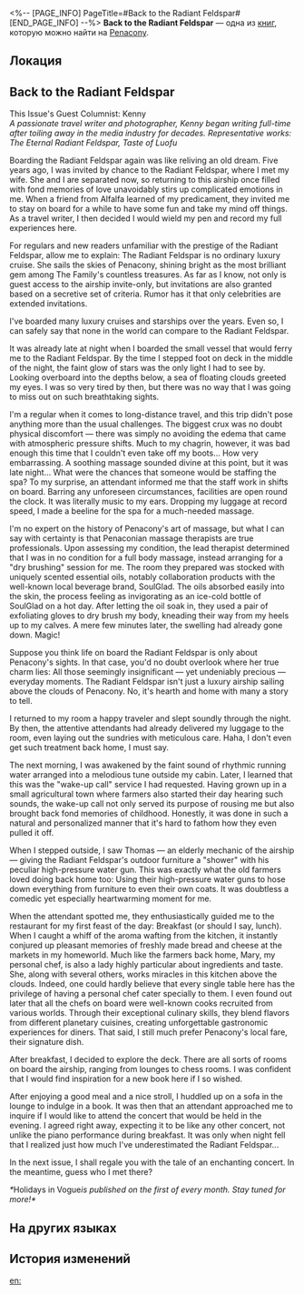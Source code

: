 <%-- [PAGE_INFO]
PageTitle=#Back to the Radiant Feldspar#
[END_PAGE_INFO] --%>
{{Дополнить}}
{{Книга Инфобокс
|id           = 363
|partIds      = 190658
|Название     = 
|Изображение  = Предмет Газета.png
|Мир          = Penacony
|Томов        = 1
|Автор        = <!--нужно добавить-->
|Описание     = A column authored by a travel influencer describing their journey aboard the Radiant Feldspar again. This is the first installment of the series.
|Том1         = {{tx}}
|Источник1    = {{tx|Отсутствует источник}}
|Персонажи    = 
|Фракции      = Penacony; The Family
}}
'''Back to the Radiant Feldspar''' — одна из [[Книги|книг]], которую можно найти на [[Penacony]].

==Локация==
{{Отметка карты|<!--название карты-->|<!--id отметки-->}}

==Back to the Radiant Feldspar==
This Issue's Guest Columnist: Kenny<br />
''A passionate travel writer and photographer, Kenny began writing full-time after toiling away in the media industry for decades. Representative works: The Eternal Radiant Feldspar, Taste of Luofu''

Boarding the Radiant Feldspar again was like reliving an old dream. Five years ago, I was invited by chance to the Radiant Feldspar, where I met my wife. She and I are separated now, so returning to this airship once filled with fond memories of love unavoidably stirs up complicated emotions in me. When a friend from Alfalfa learned of my predicament, they invited me to stay on board for a while to have some fun and take my mind off things. As a travel writer, I then decided I would wield my pen and record my full experiences here.

For regulars and new readers unfamiliar with the prestige of the Radiant Feldspar, allow me to explain: The Radiant Feldspar is no ordinary luxury cruise. She sails the skies of Penacony, shining bright as the most brilliant gem among The Family's countless treasures. As far as I know, not only is guest access to the airship invite-only, but invitations are also granted based on a secretive set of criteria. Rumor has it that only celebrities are extended invitations.

I've boarded many luxury cruises and starships over the years. Even so, I can safely say that none in the world can compare to the Radiant Feldspar.

It was already late at night when I boarded the small vessel that would ferry me to the Radiant Feldspar. By the time I stepped foot on deck in the middle of the night, the faint glow of stars was the only light I had to see by. Looking overboard into the depths below, a sea of floating clouds greeted my eyes. I was so very tired by then, but there was no way that I was going to miss out on such breathtaking sights.

I'm a regular when it comes to long-distance travel, and this trip didn't pose anything more than the usual challenges. The biggest crux was no doubt physical discomfort &mdash; there was simply no avoiding the edema that came with atmospheric pressure shifts. Much to my chagrin, however, it was bad enough this time that I couldn't even take off my boots... Hִow very embarrassing. A soothing massage sounded divine at this point, but it was late night... What were the chances that someone would be staffing the spa? To my surprise, an attendant informed me that the staff work in shifts on board. Barring any unforeseen circumstances, facilities are open round the clock. It was literally music to my ears. Dropping my luggage at record speed, I made a beeline for the spa for a much-needed massage.

I'm no expert on the history of Penacony's art of massage, but what I can say with certainty is that Penaconian massage therapists are true professionals. Upon assessing my condition, the lead therapist determined that I was in no condition for a full body massage, instead arranging for a "dry brushing" session for me. The room they prepared was stocked with uniquely scented essential oils, notably collaboration products with the well-known local beverage brand, SoulGlad. The oils absorbed easily into the skin, the process feeling as invigorating as an ice-cold bottle of SoulGlad on a hot day. After letting the oil soak in, they used a pair of exfoliating gloves to dry brush my body, kneading their way from my heels up to my calves. A mere few minutes later, the swelling had already gone down. Magic!

Suppose you think life on board the Radiant Feldspar is only about Penacony's sights. In that case, you'd no doubt overlook where her true charm lies: All those seemingly insignificant &mdash; yet undeniably precious &mdash; everyday moments. The Radiant Feldspar isn't just a luxury airship sailing above the clouds of Penacony. No, it's hearth and home with many a story to tell.

I returned to my room a happy traveler and slept soundly through the night. By then, the attentive attendants had already delivered my luggage to the room, even laying out the sundries with meticulous care. Haha, I don't even get such treatment back home, I must say.

The next morning, I was awakened by the faint sound of rhythmic running water arranged into a melodious tune outside my cabin. Later, I learned that this was the "wake-up call" service I had requested. Having grown up in a small agricultural town where farmers also started their day hearing such sounds, the wake-up call not only served its purpose of rousing me but also brought back fond memories of childhood. Honestly, it was done in such a natural and personalized manner that it's hard to fathom how they even pulled it off.

When I stepped outside, I saw Thomas &mdash; an elderly mechanic of the airship &mdash; giving the Radiant Feldspar's outdoor furniture a "shower" with his peculiar high-pressure water gun. This was exactly what the old farmers loved doing back home too: Using their high-pressure water guns to hose down everything from furniture to even their own coats. It was doubtless a comedic yet especially heartwarming moment for me.

When the attendant spotted me, they enthusiastically guided me to the restaurant for my first feast of the day: Breakfast (or should I say, lunch). When I caught a whiff of the aroma wafting from the kitchen, it instantly conjured up pleasant memories of freshly made bread and cheese at the markets in my homeworld. Much like the farmers back home, Mary, my personal chef, is also a lady highly particular about ingredients and taste. She, along with several others, works miracles in this kitchen above the clouds. Indeed, one could hardly believe that every single table here has the privilege of having a personal chef cater specially to them. I even found out later that all the chefs on board were well-known cooks recruited from various worlds. Through their exceptional culinary skills, they blend flavors from different planetary cuisines, creating unforgettable gastronomic experiences for diners. That said, I still much prefer Penacony's local fare, their signature dish.

After breakfast, I decided to explore the deck. There are all sorts of rooms on board the airship, ranging from lounges to chess rooms. I was confident that I would find inspiration for a new book here if I so wished.

After enjoying a good meal and a nice stroll, I huddled up on a sofa in the lounge to indulge in a book. It was then that an attendant approached me to inquire if I would like to attend the concert that would be held in the evening. I agreed right away, expecting it to be like any other concert, not unlike the piano performance during breakfast. It was only when night fell that I realized just how much I've underestimated the Radiant Feldspar...

In the next issue, I shall regale you with the tale of an enchanting concert. In the meantime, guess who I met there?

''*''Holidays in Vogue'' is published on the first of every month. Stay tuned for more!*''

==На других языках==
{{На других языках
|en   = Back to the Radiant Feldspar
|zhs  = 重返「晖长石号」
|zht  = 重返「暉長石號」
|ja   = 「暉長石号」再訪
|ko   = 다시 찾은 「빛나는 펠드스파호」
|es   = Regreso al Feldespato Radiante
|fr   = De retour à bord du Feldspath radieux
|ru   = «Возвращение на "Лучезарный шпат"»
|th   = กลับสู่ "เรือประกายอัคนี"
|vi   = Quay Lại Tàu Radiant Feldspar
|de   = Wieder auf der Feldspat Lumina
|id   = Kembali ke "Radiant Feldspar"
|pt   = De Volta à Feldspato Radiante
}}

==История изменений==
{{История изменений|3.5}}

[[en:]]